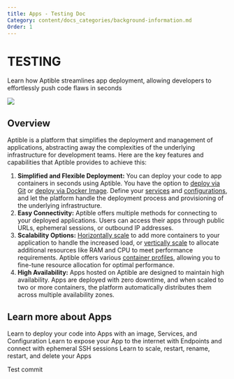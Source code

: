 ```yaml
---
title: Apps - Testing Doc
Category: content/docs_categories/background-information.md
Order: 1
---
```

# TESTING
Learn how Aptible streamlines app deployment, allowing developers to effortlessly push code flaws in seconds

![](/images/apps.png)

## Overview

Aptible is a platform that simplifies the deployment and management of applications, abstracting away the complexities of the underlying infrastructure for development teams. Here are the key features and capabilities that Aptible provides to achieve this:

1. **Simplified and Flexible Deployment:** You can deploy your code to app containers in seconds using Aptible. You have the option to [deploy via Git](/docs/dockerfile-deploy) or [deploy via Docker Image](/docs/direct-docker-image-deploy). Define your [services](/docs/services) and [configurations](/docs/configuration), and let the platform handle the deployment process and provisioning of the underlying infrastructure.
2. **Easy Connectivity:** Aptible offers multiple methods for connecting to your deployed applications. Users can access their apps through public URLs, ephemeral sessions, or outbound IP addresses.
3. **Scalability Options:** [Horizontally scale](/docs/app-scaling#horizontal-scaling) to add more containers to your application to handle the increased load, or [vertically scale](/docs/app-scaling#vertical-scaling) to allocate additional resources like RAM and CPU to meet performance requirements. Aptible offers various [container profiles](/docs/container-profiles), allowing you to fine-tune resource allocation for optimal performance.
4. **High Availability:** Apps hosted on Aptible are designed to maintain high availability. Apps are deployed with zero downtime, and when scaled to two or more containers, the platform automatically distributes them across multiple availability zones.

## Learn more about Apps

<CardGroup cols={3}>
  <Card title="Deploying Apps" icon="book" iconType="duotone">
  Learn to deploy your code into Apps with an image, Services, and Configuration
  </Card>
  <Card title="Connecting to Apps" icon="book" iconType="duotone" >
    Learn to expose your App to the internet with Endpoints and connect with ephemeral SSH sessions
  </Card>
  <Card title="Managing Apps" icon="book" iconType="duotone">
      Learn to scale, restart, rename, restart, and delete your Apps
  </Card>
</CardGroup>

Test commit
